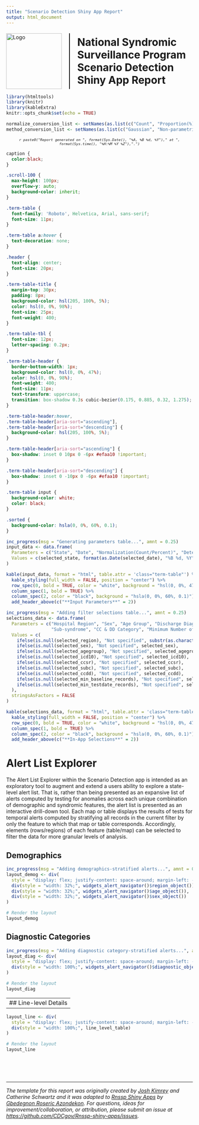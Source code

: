 ```yaml
---
title: "Scenario Detection Shiny App Report"
output: html_document
---
```


<!--
© 2024 The Johns Hopkins University Applied Physics Laboratory LLC
Development of this software was sponsored by the U.S. Government under 
contracts no. 75D30120C07643, 75D30122C15442, 75D30124C19958
-->

<!--
#----------------------------------------------------
# Scenario Detection App - Phase 1
# Authors:
#   Joshua Kimrey
#   Catherine Schwartz
#   Roseric Azondekon
#   Michael Sheppard
#----------------------------------------------------
-->

<style>
  .title-logo-container {
    display: flex;
    align-items: center;
    justify-content: center;
    margin-top: 20px; /* Adjust margin as needed */
  }
  .title-logo-container img {
    margin-right: 20px; /* Adjust spacing between logo and vertical line */
    height: 150px; /* Adjust the height as needed */
  }
  .vertical-line {
    border-left: 2px solid black; /* Adjust the width and color of the line as needed */
    height: 150px; /* Match the height of the logo */
    margin-right: 20px; /* Adjust spacing between vertical line and title */
  }
  .title-logo-container h1 {
    margin: 0;
    font-weight: bold;
  }
  #header {
    display: none;
  }
</style>

<div class="title-logo-container">
  <img src="logo.png" alt="Logo">
  <div class="vertical-line"></div>
  <h1>National Syndromic Surveillance Program<br>Scenario Detection Shiny App Report</h1>
</div>

```r
library(htmltools)
library(knitr)
library(kableExtra)
knitr::opts_chunk$set(echo = TRUE)

normalize_conversion_list <- setNames(as.list(c("Count", "Proportion(%)")), c("count", "percent"))
method_conversion_list <- setNames(as.list(c("Gaussian", "Non-parametric(percentile)")), c("gauss", "percentile"))
```

<div style="text-align: center; font-size: 0.8em; font-style: italic;">
  `r paste0("Report generated on ", format(Sys.Date(), "%A, %B %d, %Y")," at ", format(Sys.time(), "%H:%M %Y %Z"),".")`
</div>

```css

caption {
  color:black;
}

.scroll-100 {
  max-height: 100px;
  overflow-y: auto;
  background-color: inherit;
}

.term-table {
  font-family: 'Roboto', Helvetica, Arial, sans-serif;
  font-size: 11px;
}

.term-table a:hover {
  text-decoration: none;
}

.header {
  text-align: center;
  font-size: 20px;
}

.term-table-title {
  margin-top: 30px;
  padding: 8px;
  background-color: hsl(205, 100%, 5%);
  color: hsl(0, 0%, 98%);
  font-size: 25px;
  font-weight: 400;
}

.term-table-tbl {
  font-size: 12px;
  letter-spacing: 0.2px;
}

.term-table-header {
  border-bottom-width: 1px;
  background-color: hsl(0, 0%, 47%);
  color: hsl(0, 0%, 98%);
  font-weight: 400;
  font-size: 11px;
  text-transform: uppercase;
  transition: box-shadow 0.3s cubic-bezier(0.175, 0.885, 0.32, 1.275);
}

.term-table-header:hover,
.term-table-header[aria-sort="ascending"],
.term-table-header[aria-sort="descending"] {
  background-color: hsl(205, 100%, 5%);
}

.term-table-header[aria-sort="ascending"] {
  box-shadow: inset 0 10px 0 -6px #efaa10 !important;
}

.term-table-header[aria-sort="descending"] {
  box-shadow: inset 0 -10px 0 -6px #efaa10 !important;
}

.term-table input {
  background-color: white;
  color: black;
}

.sorted {
  background-color: hsla(0, 0%, 60%, 0.1);
}
```

```r
inc_progress(msg = "Generating parameters table...", amnt = 0.25)
input_data <- data.frame(
  Parameters = c("State", "Date", "Normalization(Count/Percent)", "Detection Method"),
  Values = c(selected_state, format(as.Date(selected_date), "%B %d, %Y"), normalize_conversion_list[[selected_normalize]], method_conversion_list[[selected_method]])
)

kable(input_data, format = "html", table.attr = 'class="term-table"') %>%
  kable_styling(full_width = FALSE, position = "center") %>%
  row_spec(0, bold = TRUE, color = "white", background = "hsl(0, 0%, 47%)") %>%
  column_spec(1, bold = TRUE) %>%
  column_spec(2, color = "black", background = "hsla(0, 0%, 60%, 0.1)") %>%
  add_header_above(c("**Input Parameters**" = 2))
```

```r
inc_progress(msg = "Adding filter selections table...", amnt = 0.25)
selections_data <- data.frame(
  Parameters = c("Hospital Region", "Sex", "Age Group", "Discharge Diagnosis", "CCSR Category",
                 "Sub-syndrome", "CC & DD Category", "Minimum Number of Baseline Records", "Minimum Number of Test Date Records"),
  Values = c(
    ifelse(is.null(selected_region), "Not specified", substr(as.character(selected_region), 4, nchar(as.character(selected_region)))),
    ifelse(is.null(selected_sex), "Not specified", selected_sex),
    ifelse(is.null(selected_agegroup), "Not specified", selected_agegroup),
    ifelse(is.null(selected_icd10), "Not specified", selected_icd10),
    ifelse(is.null(selected_ccsr), "Not specified", selected_ccsr),
    ifelse(is.null(selected_subc), "Not specified", selected_subc),
    ifelse(is.null(selected_ccdd), "Not specified", selected_ccdd),
    ifelse(is.null(selected_min_baseline_records), "Not specified", selected_min_baseline_records),
    ifelse(is.null(selected_min_testdate_records), "Not specified", selected_min_testdate_records)
  ),
  stringsAsFactors = FALSE
)

kable(selections_data, format = "html", table.attr = 'class="term-table"') %>%
  kable_styling(full_width = FALSE, position = "center") %>%
  row_spec(0, bold = TRUE, color = "white", background = "hsl(0, 0%, 47%)") %>%
  column_spec(1, bold = TRUE) %>%
  column_spec(2, color = "black", background = "hsla(0, 0%, 60%, 0.1)") %>%
  add_header_above(c("**In-App Selections**" = 2))
```

# **Alert List Explorer**

The Alert List Explorer within the Scenario Detection app is intended as an exploratory tool to augment and extend a users ability to explore a state-level alert list. That is, rather than being presented as an expansive list of alerts computed by testing for anomalies across each unique combination of demographic and syndromic features, the alert list is presented as an interactive drill-down tool. Each map or table displays the results of tests for temporal alerts computed by stratifying all records in the current filter by only the feature to which that map or table corresponds. Accordingly, elements (rows/regions) of each feature (table/map) can be selected to filter the data for more granular levels of analysis.

##  Demographics

```r
inc_progress(msg = "Adding demographics-stratified alerts...", amnt = 0.25)
layout_demog <- div(
  style = "display: flex; justify-content: space-around; margin-left: -25%; margin-right: -25%;",
  div(style = "width: 32%;", widgets_alert_navigator()$region_object()),
  div(style = "width: 32%;", widgets_alert_navigator()$age_object()),
  div(style = "width: 32%;", widgets_alert_navigator()$sex_object())
)

# Render the layout
layout_demog
```

## Diagnostic Categories

```r
inc_progress(msg = "Adding diagnostic category-stratified alerts...", amnt = 0.25)
layout_diag <- div(
  style = "display: flex; justify-content: space-around; margin-left: -25%; margin-right: -25%;",
  div(style = "width: 100%;", widgets_alert_navigator()$diagnostic_object())
)

# Render the layout
layout_diag
```

---
## Line-level Details
---

```r
layout_line <- div(
  style = "display: flex; justify-content: space-around; margin-left: -25%; margin-right: -25%;",
  div(style = "width: 100%;", line_level_table)
)

# Render the layout
layout_line
```

<br>
<br>
<br>

---
*The template for this report was originally created by [Josh Kimrey](https://github.com/jkimrey13) and Catherine Schwartz and it was adapted to [Rnssp Shiny Apps](https://github.com/CDCgov/Rnssp-shiny-apps) by [Gbedegnon Roseric Azondekon](https://rosericazondekon.github.io). For questions, ideas for improvement/collaboration, or attribution, please submit an issue at <https://github.com/CDCgov/Rnssp-shiny-apps/issues>.*